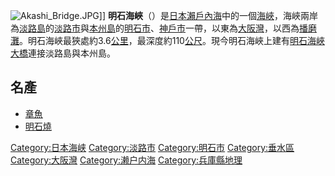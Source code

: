 [[File:Akashi_Bridge.JPG|thumb]]]]
'''明石海峽'''（{{jpn|j=明石海峡|hg=あかしかいきょう|rm=Akashi kaikyō|f=y}}）是[[日本|日本]][[瀨戶內海|瀨戶內海]]中的一個[[海峽|海峽]]，海峽兩岸為[[淡路島|淡路島]]的[[淡路市|淡路市]]與[[本州島|本州島]]的[[明石市|明石市]]、[[神戶市|神戶市]]一帶，以東為[[大阪灣|大阪灣]]，以西為[[播磨灘|播磨灘]]。明石海峽最狹處約3.6[[公里|公里]]，最深度約110[[公尺|公尺]]。現今明石海峽上建有[[明石海峽大橋|明石海峽大橋]]連接淡路島與本州島。

== 名產 ==
*[[章魚|章魚]]
*[[玉子燒_(明石市)|明石燒]]

{{Commonscat|Akashi Strait}}
{{日本地理小作品}}

[[Category:日本海峡|Category:日本海峡]]
[[Category:淡路市|Category:淡路市]]
[[Category:明石市|Category:明石市]]
[[Category:垂水區|Category:垂水區]]
[[Category:大阪灣|Category:大阪灣]]
[[Category:濑户内海|Category:濑户内海]]
[[Category:兵庫縣地理|Category:兵庫縣地理]]